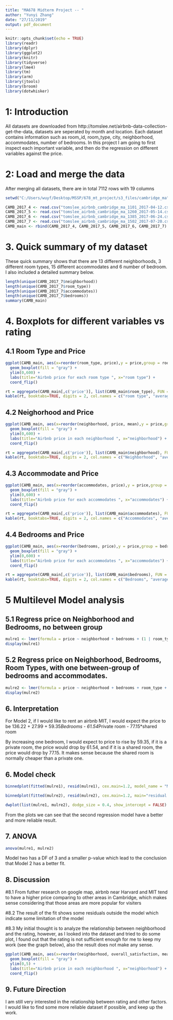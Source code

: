 ---
title: "MA678 Midterm Project -- "
author: "Yunyi Zhang"
date: "27/11/2019"
output: pdf_document
---

```{r setup, include=FALSE}
knitr::opts_chunk$set(echo = TRUE)
library(readr)
library(dplyr)
library(ggplot2)
library(knitr)
library(tidyverse)
library(lme4)
library(tm)
library(arm)
library(jtools)
library(broom)
library(dotwhisker)
```
# 1: Introduction
All datasets are downloaded from http://tomslee.net/airbnb-data-collection-get-the-data, datasets are seperated by month and location. Each dataset contains information such as room_id, room_type, city, neighborhood, accommodates, number of bedrooms. In this project I am going to first inspect each important variable, and then do the regression on different variables against the price.



# 2: Load and merge the data
After merging all datasets, there are in total 7112 rows with 19 columns
```{r, include=FALSE}
setwd("C:/Users/wuyf/Desktop/MSSP/678_mt_project/s3_files/cambridge_ma")

CAMB_2017_4 <- read.csv("tomslee_airbnb_cambridge_ma_1101_2017-04-12.csv")
CAMB_2017_5 <- read.csv("tomslee_airbnb_cambridge_ma_1260_2017-05-14.csv")
CAMB_2017_6 <- read.csv("tomslee_airbnb_cambridge_ma_1385_2017-06-24.csv")
CAMB_2017_7 <- read.csv("tomslee_airbnb_cambridge_ma_1502_2017-07-20.csv")
CAMB_main <- rbind(CAMB_2017_4, CAMB_2017_5, CAMB_2017_6, CAMB_2017_7)
```

# 3. Quick summary of my dataset
These quick summary shows that there are 13 different neighborhoods, 3 different room types, 15 different accommodates and 6 number of bedroom. I also included a detailed summary below.
```{r}
length(unique(CAMB_2017_7$neighborhood))
length(unique(CAMB_2017_7$room_type))
length(unique(CAMB_2017_7$accommodates))
length(unique(CAMB_2017_7$bedrooms))
summary(CAMB_main)
```

# 4. Boxplots for different variables vs rating
## 4.1 Room Type and Price
```{r, echo = FALSE, warning = FALSE}
ggplot(CAMB_main, aes(x=reorder(room_type, price),y = price,group = room_type)) +
  geom_boxplot(fill = "gray") +
  ylim(0,600) +
  labs(title="Airbnb price for each room type ", x="room type") +
  coord_flip()

rt = aggregate(CAMB_main[,c('price')], list(CAMB_main$room_type), FUN = mean)
kable(rt, booktabs=TRUE, digits = 2, col.names = c("room type", "average price"), align = "c")
```

## 4.2 Neighorhood and Price
```{r, echo = FALSE, warning = FALSE}
ggplot(CAMB_main, aes(x=reorder(neighborhood, price, mean),y = price,group = neighborhood)) +
  geom_boxplot(fill = "gray") +
  ylim(0,600) +
  labs(title="Airbnb price in each neighborhood ", x="neighborhood") +
  coord_flip()

rt = aggregate(CAMB_main[,c('price')], list(CAMB_main$neighborhood), FUN = mean)
kable(rt, booktabs=TRUE, digits = 2, col.names = c("Neighborhood", "average price"), align = "c")

```

## 4.3 Accommodate and Price
```{r, echo = FALSE, warning = FALSE}
ggplot(CAMB_main, aes(x=reorder(accommodates, price),y = price,group = accommodates)) +
  geom_boxplot(fill = "gray") +
  ylim(0,600) +
  labs(title="Airbnb price for each accommodates ", x="accommodates") +
  coord_flip()

rt = aggregate(CAMB_main[,c('price')], list(CAMB_main$accommodates), FUN = mean)
kable(rt, booktabs=TRUE, digits = 2, col.names = c("Accommodates", "average price"), align = "c")

```

## 4.4 Bedrooms and Price
```{r, echo = FALSE, warning = FALSE}
ggplot(CAMB_main, aes(x=reorder(bedrooms, price),y = price,group = bedrooms)) +
  geom_boxplot(fill = "gray") +
  ylim(0,600) +
  labs(title="Airbnb price for each accommodates ", x="accommodates") +
  coord_flip()

rt = aggregate(CAMB_main[,c('price')], list(CAMB_main$bedrooms), FUN = mean)
kable(rt, booktabs=TRUE, digits = 2, col.names = c("Bedrooms", "average price"), align = "c")
```

# 5 Multilevel Model analysis
## 5.1 Regress price on Neighborhood and Bedrooms, no between group
```{r, echo = FALSE, warning = FALSE}
mulre1 <- lmer(formula = price ~ neighborhood + bedrooms + (1 | room_type) + (1 | accommodates), data = CAMB_main, REML = FALSE)
display(mulre1)
```

## 5.2 Regress price on Neighborhood, Bedrooms, Room Types, with one between-group of bedrooms and accommodates.
```{r, echo = FALSE, warning = FALSE}
mulre2 <- lmer(formula = price ~ neighborhood + bedrooms + room_type + (1 + bedrooms | accommodates) , data = CAMB_main, REML = FALSE)
display(mulre2)
```
## 6. Interpretation
For Model 2, if I would like to rent an airbnb MIT, I would expect the price to be 136.22 + 27.99 +  59.35*Bedrooms - 61.54*Private room - 77.15*shared room

By increasing one bedroom, I would expect to price to rise by 59.35, if it is a private room, the price would drop by 61.54, and if it is a shared room, the price would drop by 77.15. It makes sense because the shared room is normally cheaper than a private one.

## 6. Model check
```{r, waring = FALSE}
binnedplot(fitted(mulre1), resid(mulre1), cex.main=1.2, model_name = "Model 1", main="residual plot", nclass = 50)

binnedplot(fitted(mulre2), resid(mulre2), cex.main=1.2, main="residual plot", nclass = 50)

dwplot(list(mulre1, mulre2), dodge_size = 0.4, show_intercept = FALSE)

```
From the plots we can see that the second regression model have a better and more reliable result. 

## 7. ANOVA
```{R}
anova(mulre1, mulre2)
```
Model two has a DF of 3 and a smaller p-value which lead to the conclusion that Model 2 has a better fit.

## 8. Discussion
#8.1
From futher research on google map, airbnb near Harvard and MIT tend to have a higher price comparing to other areas in Cambridge, which makes sense considering that those areas are more popular for visiters

#8.2
The result of the fit shows some residuals outside the model which indicate some limitation of the model

#8.3
My initial thought is to analyze the relationship between neighborhood and the rating, however, as I looked into the dataset and tried to do some plot, I found out that the rating is not sufficient enough for me to keep my work (see the graph below), also the result does not make any sense.
```{r, echo = FALSE}
ggplot(CAMB_main, aes(x=reorder(neighborhood, overall_satisfaction, mean),y = overall_satisfaction,group = neighborhood)) +
  geom_boxplot(fill = "gray") +
  ylim(0,5) +
  labs(title="Airbnb price in each neighborhood ", x="neighborhood") +
  coord_flip()
```


## 9. Future Direction
I am still very interested in the relationship between rating and other factors. I would like to find some more reliable dataset if possible, and keep up the work.




